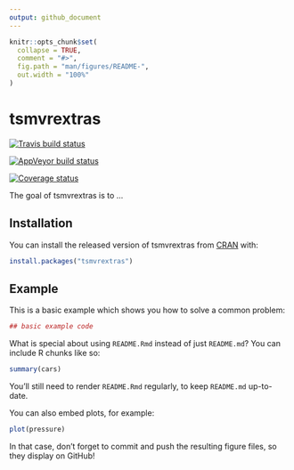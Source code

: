 ```yaml
---
output: github_document
---
```


<!-- README.md is generated from README.Rmd. Please edit that file -->

```r
knitr::opts_chunk$set(
  collapse = TRUE,
  comment = "#>",
  fig.path = "man/figures/README-",
  out.width = "100%"
)
```
# tsmvrextras

[![Travis build status](https://travis-ci.org/spcorum/tsmvrextras.svg?branch=master)](https://travis-ci.org/spcorum/tsmvrextras)

[![AppVeyor build status](https://ci.appveyor.com/api/projects/status/github/spcorum/tsmvrextras?branch=master&svg=true)](https://ci.appveyor.com/project/spcorum/tsmvrextras)

[![Coverage status](https://codecov.io/gh/spcorum/tsmvrextras/branch/master/graph/badge.svg)](https://codecov.io/github/spcorum/tsmvrextras?branch=master)

The goal of tsmvrextras is to ...

## Installation

You can install the released version of tsmvrextras from [CRAN](https://CRAN.R-project.org) with:

``` r
install.packages("tsmvrextras")
```

## Example

This is a basic example which shows you how to solve a common problem:

```r
## basic example code
```

What is special about using `README.Rmd` instead of just `README.md`? You can include R chunks like so:

```r
summary(cars)
```

You'll still need to render `README.Rmd` regularly, to keep `README.md` up-to-date.

You can also embed plots, for example:

```r
plot(pressure)
```

In that case, don't forget to commit and push the resulting figure files, so they display on GitHub!

